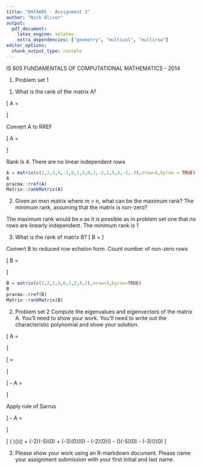 ```yaml
---
title: "DATA605 - Assignment 3"
author: "Nick Oliver"
output:
  pdf_document:
    latex_engine: xelatex
    extra_dependencies: ["geometry", "multicol", "multirow"]
editor_options: 
  chunk_output_type: console
---
```



IS 605 FUNDAMENTALS OF COMPUTATIONAL MATHEMATICS - 2014


1. Problem set 1 

(1) What is the rank of the matrix A?

\[
A = \begin{bmatrix}
1&2&3&4\\
−1&0&1&3\\
0&1&−2&1\\
5&4&−2&−3
\end{bmatrix}
\]

Convert A to RREF

\[
A = \begin{bmatrix}
1&2&3&4\\
−1&0&1&3\\
0&1&−2&1\\
5&4&−2&−3
\end{bmatrix} \xrightarrow{RREF} 
\begin{bmatrix}
1&0&0&0\\
0&1&0&0\\
0&0&1&0\\
0&0&0&1
\end{bmatrix}
\]

Rank is 4. There are no linear independent rows

```r
A = matrix(c(1,2,3,4,-1,0,1,3,0,1,-2,1,5,4,-2,-3),nrow=4,byrow = TRUE)
A
pracma::rref(A)
Matrix::rankMatrix(A)
```

(2) Given an mxn matrix where m > n, what can be the maximum rank? The minimum rank, assuming that the matrix is non-zero?

The maximum rank would be `m` as it is possible as in problem set one that no rows are linearly independent. The minimum rank is 1

(3) What is the rank of matrix B?
\[
B = \begin{bmatrix}
1&2&1\\
3&6&3\\
2&4&2
\end{bmatrix}
\]

Convert B to reduced row echelon form. Count number of non-zero rows

\[
B = \begin{bmatrix}
1&2&1\\
3&6&3\\
2&4&2
\end{bmatrix} \xrightarrow{RREF}
\begin{bmatrix}
1&2&1\\
0&0&0\\
0&0&0
\end{bmatrix}
\]
```r
B = matrix(c(1,2,1,3,6,3,2,4,2),nrow=3,byrow=TRUE)
B
pracma::rref(B)
Matrix::rankMatrix(B)
```

2. Problem set 2
Compute the eigenvalues and eigenvectors of the matrix A. You’ll need to show your work. You’ll need to write out the characteristic polynomial and show your solution.

\[
A = \begin{bmatrix}
1&2&3\\
0&4&5\\
0&0&6
\end{bmatrix}
\]

\[
\lambda{I_{3}} = \begin{bmatrix}\lambda&0&0\\0&\lambda&0\\0&0&\lambda\end{bmatrix}
\]

\[
\lambda{I_{3}} - A = 
\begin{bmatrix}
\lambda-1 & -2 & -3 \\
0 & \lambda-4 & -5 \\
0 & 0 & \lambda-6
\end{bmatrix}
\]

Apply rule of Sarrus

\[
\lambda{I_{3}} - A = 
\begin{bmatrix}
\lambda-1 & -2 & -3 \\
0 & \lambda-4 & -5 \\
0 & 0 & \lambda-6
\end{bmatrix}
\begin{matrix}
\lambda-1 & -2 \\
0 & \lambda-4 \\
0 & 0
\end{matrix}
\]

\[
(\lambda-1 )(\lambda-4)(\lambda-6) + (-2)(-5)(0) + (-3)(0)(0) - (-2)(0)(\lambda-6) - (\lambda-1)(-5)(0) - (-3)(\lambda-4)(0)
\]

(3) Please show your work using an R-markdown document. Please name your assignment submission with your first initial and last name.
